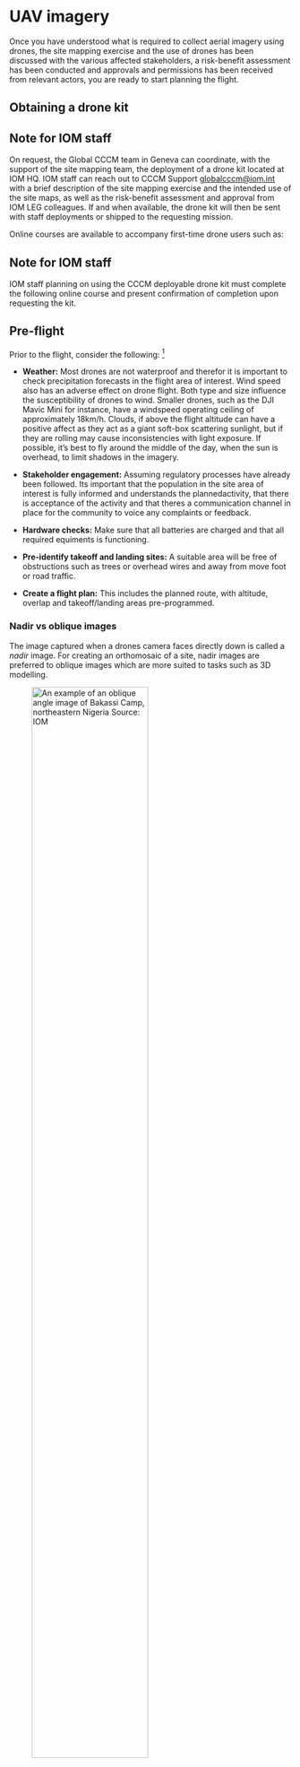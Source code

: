 # UAV imagery

Once you have understood what is required to collect aerial imagery using drones, the site mapping exercise and the use of drones has been discussed with the various affected stakeholders, a risk-benefit assessment has been conducted and approvals and permissions has been received from relevant actors, you are ready to start planning the flight. 

## Obtaining a drone kit 

::: {.callout-note}
## Note for IOM staff
On request, the Global CCCM team in Geneva can coordinate, with the support of the site mapping team, the deployment of a drone kit located at IOM HQ. 
IOM staff can reach out to CCCM Support [globalcccm@iom.int](globalcccm@iom.int) with a brief description of the site mapping exercise and the intended use of the site maps, as well as the risk-benefit assessment and approval from IOM LEG colleagues. If and when available, the drone kit will then be sent with staff deployments or shipped to the requesting mission. 
:::

Online courses are available to accompany first-time drone users such as:

::: {.callout-note}
## Note for IOM staff
IOM staff planning on using the CCCM deployable drone kit must complete the following online course and present confirmation of completion upon requesting the kit.  
:::

## Pre-flight
Prior to the flight, consider the following: [^footnote4]

- **Weather:** Most drones are not waterproof and therefor it is important to check precipitation forecasts in the flight area of interest. Wind speed also has an adverse effect on drone flight. Both type and size influence the susceptibility of drones to wind. Smaller drones, such as the DJI Mavic Mini for instance, have a windspeed operating ceiling of approximately 18km/h. Clouds, if above the flight altitude can have a positive affect as they act as a giant soft-box scattering sunlight, but if they are rolling may cause inconsistencies with light exposure. If possible, it's best to fly around the middle of the day, when the sun is overhead, to limit shadows in the imagery.

- **Stakeholder engagement:** Assuming regulatory processes have already been followed. Its important that the population in the site area of interest is fully informed and understands the plannedactivity, that there is acceptance of the activity and that theres a communication channel in place for the community to voice any complaints or feedback.

- **Hardware checks:** Make sure that all batteries are charged and that all required equiments is functioning.

- **Pre-identify takeoff and landing sites:** A suitable area will be free of obstructions such as trees or overhead wires and away from move foot or road traffic.

- **Create a flight plan:** This includes the planned route, with altitude, overlap and takeoff/landing areas pre-programmed.

### Nadir vs oblique images

The image captured when a drones camera faces directly down is called a *nadir* image. For creating an orthomosaic of a site, nadir images are preferred to oblique images which are more suited to tasks such as 3D modelling. 

![An example of an *oblique* angle image of Bakassi Camp, northeastern Nigeria<br> *Source: IOM*](/part2/images/bakassi.jpg){.column-page-right width=70% }

![An example of a *nadir* angle image of Wau PoC, in South Sudan<br> *Source: IOM*](/part2/images/wau2.jpg){.column-page-right width=70% }

### Ground control points

Ground control points are marks created on the site as reference points to match specific points on the image to specific coordinates within the site. They provide a great degree of accuracy for the image that relying on the GPS of the drone by itself. 

Use a minimum of 3 GCPs and capture the coordinates of each GCP centrepoint with a  Phone or handheld GPS for an accuracy level of 1-3 metres. For accuracy of 1cm a specialised [Real-time kinematic positioning (RTK)](https://emlid.com/gcps-for-drone-mapping/) kit is required.

![An example Ground Control Point<br> *Source: Pix4d*](/part2/images/gcp.jpg){.column-page-right width=50% }

### Path and image overlap
A minimum of 16-31 images are needed to create an orthophoto from drone captured imagery with WebODM. Images should averlap by 70-72%. 

- Minimum number of images captured: 16-32
- Minimum image overlap: 70-72%
- Minimum image overlap for 3D: 83%

### Flight altitude
Ground Sampling Distance (GSD) refers to geographic area represented by one pixel of an image. It reflects the resolution of the image, with flight height and image sensor resolution being the two biggest determining factors. For site mapping a GSD of 2.5cm2 - 1cm2 is the range most suitable. Most flight planning software automatically calculate the GSD based on an entered flight altitude. The flight altitude should also consider potential flight obstructions such as trees or overhead power lines, noise and also privacy as having a flight altitude and GSD that is too low could result in the unintended consequence of capturing information that could be personally identifiable.

[![GSD is the amount of actual ground captured by the distance between the center point of two adjacent pixels.<br> *Source: wintra.com*](/part2/images/gsd.png){width=50%}](/part2/images/gsd.png)

## Post-Flight
Following the flight, make sure to check the imagery quality and completeness, safely storge the equipment and ensure the data captured is securely stored.

## Post-Flight processing: Creating Orthomosaic

Drone captured images then need to be stitched together into one image or *orthomosaic*. 

WebODM is a free software that can be used to create orthomosaics from drone captured-imagery. To install WedODM manually, follow the steps outlined [here](https://github.com/OpenDroneMap/WebODM/#getting-started). Once installed, create a new 
project.Upload the images to create a task. After the task has been successfully completed, the orthomosaic will be ready to download. Select *orthophoto.tif* in the list of available formats and the single image output will download. 

In addition to creating orthomosaics, WebODM can also produce Digital Surface Models or 3D models of the site.

[^footnote4]: A comprehensive checklist was created by the [Humanitarian UAV Network](https://docs.google.com/document/d/1av3GvsAQOxttCXKAgYCBf8tpv8lU72P1u4voAQrhTNw/edit)]